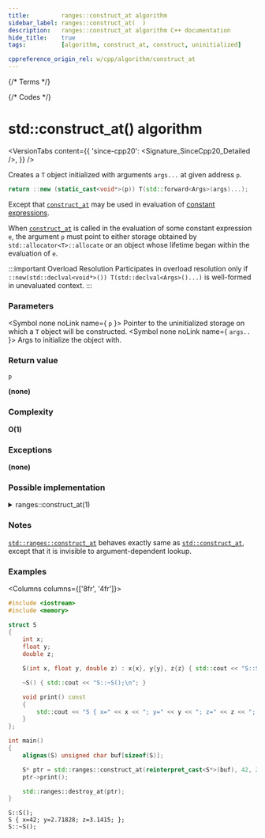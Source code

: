 ```yaml
---
title:         ranges::construct_at algorithm
sidebar_label: ranges::construct_at(  )
description:   ranges::construct_at algorithm C++ documentation
hide_title:    true
tags:          [algorithm, construct_at, construct, uninitialized]

cppreference_origin_rel: w/cpp/algorithm/construct_at
---
```



{/* Terms */}

{/* Codes */}


# std::construct_at() algorithm

<VersionTabs content={{
	'since-cpp20': <Signature_SinceCpp20_Detailed />,
}} />

Creates a `T` object initialized with arguments `args...` at given address `p`.

```cpp
return ::new (static_cast<void*>(p)) T(std::forward<Args>(args)...);
```
Except that [`construct_at`](#) may be used in evaluation of [constant expressions](#).

When [`construct_at`](#) is called in the evaluation of some constant expression `e`, the argument `p` must point to either storage obtained by `std::allocator<T>::allocate` or an object whose lifetime began within the evaluation of `e`.

:::important Overload Resolution
Participates in overload resolution only if `::new(std::declval<void*>()) T(std::declval<Args>()...)` is well-formed in unevaluated context.
:::

### Parameters

<SymbolTable>

  <Symbol none noLink name={ <code>p</code> }>
    Pointer to the uninitialized storage on which a <code>T</code> object will be constructed.
  </Symbol>
  <Symbol none noLink name={ <code>args..</code> }>
    Args to initialize the object with.
  </Symbol>

</SymbolTable>

### Return value

`p`

**(none)**

### Complexity

**O(1)**

### Exceptions

**(none)**

### Possible implementation

<details>
<summary>ranges::construct_at(1)</summary>

```cpp
struct construct_at_fn
{
    template<class T, class...Args>
        requires
            requires (void* vp, Args&&... args)
                { ::new (vp) T(static_cast<Args&&>(args)...); }
    constexpr T* operator()(T* p, Args&&... args) const
    {
        return std::construct_at(p, static_cast<Args&&>(args)...);
    }
};

inline constexpr construct_at_fn construct_at{};
```

</details>

### Notes

[`std::ranges::construct_at`](#) behaves exactly same as [`std::construct_at`](/docs/std/algo/ordinary/construct_at),
except that it is invisible to argument-dependent lookup.

### Examples

<Columns columns={['8fr', '4fr']}>
<div>

```cpp title='Main.cpp' showLineNumbers
#include <iostream>
#include <memory>

struct S
{
    int x;
    float y;
    double z;

    S(int x, float y, double z) : x{x}, y{y}, z{z} { std::cout << "S::S();\n"; }

    ~S() { std::cout << "S::~S();\n"; }

    void print() const
    {
        std::cout << "S { x=" << x << "; y=" << y << "; z=" << z << "; };\n";
    }
};

int main()
{
    alignas(S) unsigned char buf[sizeof(S)];

    S* ptr = std::ranges::construct_at(reinterpret_cast<S*>(buf), 42, 2.71828f, 3.1415);
    ptr->print();

    std::ranges::destroy_at(ptr);
}
```

</div>
<div>

```plaintext title="Output"
S::S();
S { x=42; y=2.71828; z=3.1415; };
S::~S();
```

</div>
</Columns>
